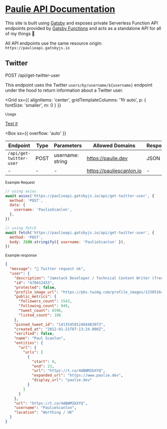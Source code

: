 # [Paulie API Documentation](https://github.com/PaulieScanlon/paulie-api)

This site is built using [Gatsby](https://www.gatsbyjs.com/) and exposes private Serverless Function API endpoints provided by [Gatsby Functions](https://www.gatsbyjs.com/docs/reference/functions/) and acts as a standalone API for all of my things 🕺

<Divider />

All API endpoints use the same resource origin: `https://paulieapi.gatsbyjs.io`

<Divider />

## Twitter

<Message variant="primary">
  <Grid
    sx={{
      gridTemplateColumns: 'auto 1fr',
    }}
  >
    <Badge>POST</Badge>
    <Text variant="mono">/api/get-twitter-user</Text>
  </Grid>
  <Icon path="lock" />
</Message>

This endpoint uses the Twitter `users/by/username/${username}` endpoint under the hood to return information about a Twitter user.

<Grid
  sx={{
    alignItems: 'center',
    gridTemplateColumns: '1fr auto',
    p: {
      fontSize: 'smaller',
      m: 0
    }
  }}
>
<small>Usage</small>

[Test it](/get-twitter-user)

</Grid>

<Box
  sx={{
    overflow: 'auto'
  }}
>

| Endpoint                | Type | Parameters       | Allowed Domains          | Response |
| ----------------------- | ---- | ---------------- | ------------------------ | -------- |
| `/api/get-twitter-user` | POST | username: string | https://paulie.dev       | JSON     |
| -                       | -    | -                | https://pauliescanlon.io | -        |

</Box>

<small>Example Request</small>

```javascript
// using axios
await axios('https://paulieapi.gatsbyjs.io/api/get-twitter-user', {
  method: 'POST',
  data: {
    username: 'PaulieScanlon',
  },
})

// using fetch
await fetch('https://paulieapi.gatsbyjs.io/api/get-twitter-user', {
  method: 'POST',
  body: JSON.stringify({ username: 'PaulieScanlon' }),
})
```

<small>Example response</small>

```json
{
  "message": "🕺 Twitter request ok",
  "user": {
    "description": "Jamstack Developer / Technical Content Writer (freelance)",
    "id": "470012453",
    "protected": false,
    "profile_image_url": "https://pbs.twimg.com/profile_images/1230516491084275714/ZnhK4vNX_normal.jpg",
    "public_metrics": {
      "followers_count": 1543,
      "following_count": 949,
      "tweet_count": 8396,
      "listed_count": 108
    },
    "pinned_tweet_id": "1413545912484483073",
    "created_at": "2012-01-21T07:13:24.000Z",
    "verified": false,
    "name": "Paul Scanlon",
    "entities": {
      "url": {
        "urls": [
          {
            "start": 0,
            "end": 23,
            "url": "https://t.co/4ABWM2bXYQ",
            "expanded_url": "https://www.paulie.dev",
            "display_url": "paulie.dev"
          }
        ]
      }
    },
    "url": "https://t.co/4ABWM2bXYQ",
    "username": "PaulieScanlon",
    "location": "Worthing / UK"
  }
}
```

<Divider />
